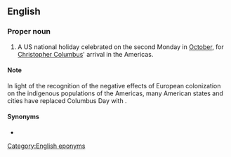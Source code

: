 ==English==
{{wikipedia}}

===Proper noun===
{{en-proper noun|head=[[Columbus]] [[day|Day]]}}

# A US national holiday celebrated on the second Monday in [[October]], for [[w:Christopher Columbus|Christopher Columbus]]' arrival in the Americas.

====Note====
In light of the recognition of the negative effects of European colonization on the indigenous populations of the Americas, many American states and cities have replaced Columbus Day with {{w|Indigenous Peoples' Day}}.

====Synonyms====
* {{l|en|Discovery Day}}

[[Category:English eponyms]]